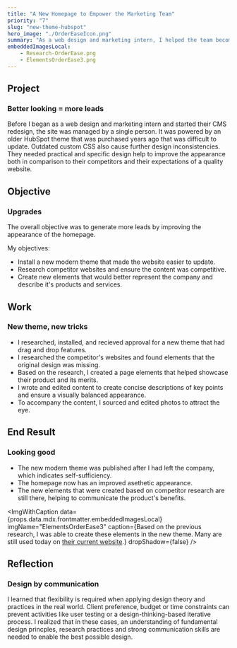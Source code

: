 ```yaml
---
title: "A New Homepage to Empower the Marketing Team"
priority: "7"
slug: "new-theme-hubspot"
hero_image: "./OrderEaseIcon.png"
summary: "As a web design and marketing intern, I helped the team become self-sufficient by updating their Hubspot CMS theme. They became able to publish page elements themselves."
embeddedImagesLocal:
    - Research-OrderEase.png
    - ElementsOrderEase3.png
---
```





## Project
### Better looking = more leads
<SectionSummary
    summary="A determined start up wanted to improve their website's ability to generate leads by hiring an intern to improve it's appearance."
 />
Before I began as a web design and marketing intern and started their CMS redesign, the site was managed by a single person. It was powered by an older HubSpot theme that was purchased years ago that was difficult to update. Outdated custom CSS also cause further design inconsistencies. They needed practical and specific design help to improve the appearance both in comparison to their competitors and their expectations of a quality website.

## Objective
### Upgrades
<SectionSummary
    summary="Modernize the website's appearance, make its content competitive to generate more leads, and improve self sufficiency."
 />
The overall objective was to generate more leads by improving the appearance of the homepage.

My objectives:
- Install a new modern theme that made the website easier to update.
- Research competitor websites and ensure the content was competitive.
- Create new elements that would better represent the company and describe it's products and services.


## Work
### New theme, new tricks
<SectionSummary
    summary="I installed a new theme, completed competitor website analysis, then developed elements with balanced content."
 />
- I researched, installed, and recieved approval for a new theme that had drag and drop features.
- I researched the competitor's websites and found elements that the original design was missing. 
- Based on the research, I created a page elements that helped showcase their product and its merits.
- I wrote and edited content to create concise descriptions of key points and ensure a visually balanced appearance.
- To accompany the content, I sourced and edited photos to attract the eye.

<ImgWithCaption
    data={props.data.mdx.frontmatter.embeddedImagesLocal}
    imgName="Research-OrderEase"
    caption="To find direction for the elements I would design in the new theme, I completed an analysis of four competitors. I presented my findings and recieved the approval to begin desiging the elements."
    dropShadow={true}
 />

## End Result
### Looking good
<SectionSummary
    summary="A new theme improved aesthetics, competitiveness and self-sufficiency."
 />
- The new modern theme was published after I had left the company, which indicates self-sufficiency.
- The homepage now has an improved asethetic appearance.
- The new elements that were created based on competitor research are still there, helping to communicate the product's benefits.


<ImgWithCaption
    data={props.data.mdx.frontmatter.embeddedImagesLocal}
    imgName="ElementsOrderEase3"
    caption={<span>Based on the previous research, I was able to create these elements in the new theme. Many are still used today on <a href="https://www.orderease.com">their current website</a>.</span>}
    dropShadow={false}
 />
## Reflection
### Design by communication
<SectionSummary
    summary="Flexibility in design techniques helps solve real world problems that often have constraints."
 />
I learned that flexibility is required when applying design theory and practices in the real world. Client preference, budget or time constraints can prevent activities like user testing or a design-thinking-based iterative process. I realized that in these cases, an understanding of fundamental design princples, research practices and strong communication skills are needed to enable the best possible design.


